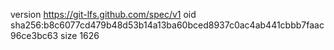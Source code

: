 version https://git-lfs.github.com/spec/v1
oid sha256:b8c6077cd479b48d53b14a13ba60bced8937c0ac4ab441cbbb7faac96ce3bc63
size 1626
